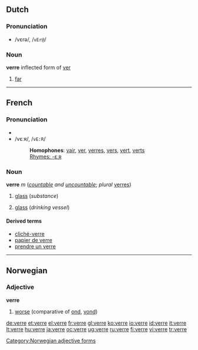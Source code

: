 ==Dutch==

===Pronunciation===
*/vεrə/, /<tt>vEr@</tt>/

===Noun===
'''verre''' inflected form of [[ver]]

# [[far]]

----

==French==

===Pronunciation===
*{{audio|Fr-verre.ogg|audio}}
*/vεːʀ/, /<tt>vE:R</tt>/
*:'''Homophones''': [[vair]], [[ver]], [[verres]], [[vers]], [[vert]], [[verts]]
*:[[rhymes:French:-εːʀ|Rhymes: -εːʀ]]

===Noun===
'''verre''' ''m'' (''[[countable]] and [[uncountable]]''; ''plural'' [[verres]])

# {{context|usually|uncountable|lang=fr}} [[glass]] (''substance'')
# {{countable|lang=fr}} [[glass]] (''drinking vessel'')

====Derived terms====
*[[cliché-verre]]
*[[papier de verre]]
*[[prendre un verre]]

----

==Norwegian==

===Adjective===
'''verre'''

# [[worse]] (comparative of [[ond]], [[vond]])

[[Category:Norwegian adjective forms]]

[[de:verre]]
[[et:verre]]
[[el:verre]]
[[fr:verre]]
[[gl:verre]]
[[ko:verre]]
[[io:verre]]
[[id:verre]]
[[it:verre]]
[[lt:verre]]
[[hu:verre]]
[[ja:verre]]
[[oc:verre]]
[[ug:verre]]
[[ru:verre]]
[[fi:verre]]
[[vi:verre]]
[[tr:verre]]